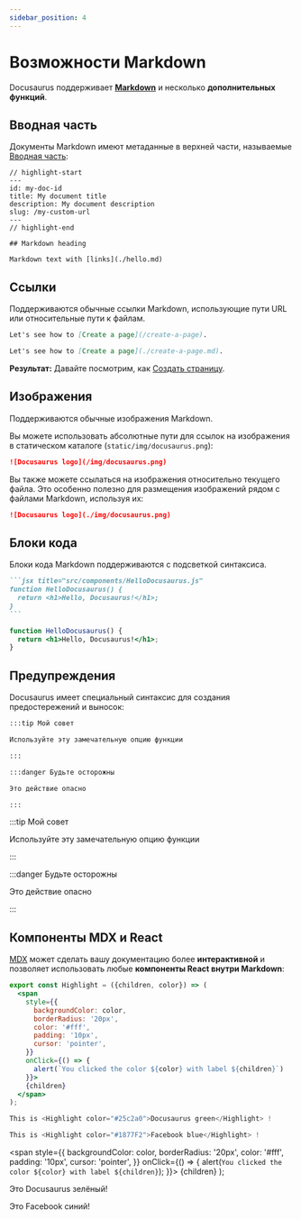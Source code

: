 ```yaml
---
sidebar_position: 4
---
```


# Возможности Markdown

Docusaurus поддерживает **[Markdown](https://daringfireball.net/projects/markdown/syntax)** и несколько **дополнительных функций**.

## Вводная часть

Документы Markdown имеют метаданные в верхней части, называемые [Вводная часть](https://jekyllrb.com/docs/front-matter/):

```text title="my-doc.md"
// highlight-start
---
id: my-doc-id
title: My document title
description: My document description
slug: /my-custom-url
---
// highlight-end

## Markdown heading

Markdown text with [links](./hello.md)
```

## Ссылки

Поддерживаются обычные ссылки Markdown, использующие пути URL или относительные пути к файлам.

```md
Let's see how to [Create a page](/create-a-page).
```

```md
Let's see how to [Create a page](./create-a-page.md).
```

**Результат:** Давайте посмотрим, как [Создать страницу](./create-a-page.md).

## Изображения

Поддерживаются обычные изображения Markdown.

Вы можете использовать абсолютные пути для ссылок на изображения в статическом каталоге (`static/img/docusaurus.png`):

```md
![Docusaurus logo](/img/docusaurus.png)
```



Вы также можете ссылаться на изображения относительно текущего файла. Это особенно полезно для размещения изображений рядом с файлами Markdown, используя их:

```md
![Docusaurus logo](./img/docusaurus.png)
```

## Блоки кода

Блоки кода Markdown поддерживаются с подсветкой синтаксиса.

````md
```jsx title="src/components/HelloDocusaurus.js"
function HelloDocusaurus() {
  return <h1>Hello, Docusaurus!</h1>;
}
```
````

```jsx title="src/components/HelloDocusaurus.js"
function HelloDocusaurus() {
  return <h1>Hello, Docusaurus!</h1>;
}
```

## Предупреждения

Docusaurus имеет специальный синтаксис для создания предостережений и выносок:

```md
:::tip Мой совет

Используйте эту замечательную опцию функции

:::

:::danger Будьте осторожны

Это действие опасно

:::
```

:::tip  Мой совет

Используйте эту замечательную опцию функции

:::

:::danger Будьте осторожны

Это действие опасно

:::

## Компоненты MDX и React

[MDX](https://mdxjs.com/) может сделать вашу документацию более **интерактивной** и позволяет использовать любые **компоненты React внутри Markdown**:

```jsx
export const Highlight = ({children, color}) => (
  <span
    style={{
      backgroundColor: color,
      borderRadius: '20px',
      color: '#fff',
      padding: '10px',
      cursor: 'pointer',
    }}
    onClick={() => {
      alert(`You clicked the color ${color} with label ${children}`)
    }}>
    {children}
  </span>
);

This is <Highlight color="#25c2a0">Docusaurus green</Highlight> !

This is <Highlight color="#1877F2">Facebook blue</Highlight> !
```

  <span
    style={{
      backgroundColor: color,
      borderRadius: '20px',
      color: '#fff',
      padding: '10px',
      cursor: 'pointer',
    }}
    onClick={() => {
      alert(`You clicked the color ${color} with label ${children}`);
    }}>
    {children}
  </span>
);

Это <Highlight color="#25c2a0">Docusaurus зелёный</Highlight>!

Это <Highlight color="#1877F2">Facebook синий</Highlight>!
